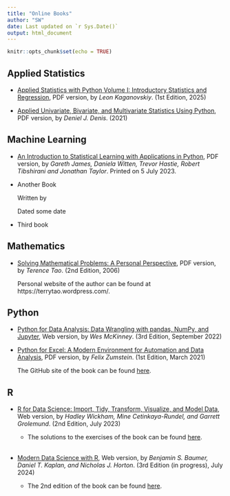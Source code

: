 ```yaml
---
title: "Online Books"
author: "SW"
date: Last updated on `r Sys.Date()`
output: html_document
---
```


```r
knitr::opts_chunk$set(echo = TRUE)
```

## Applied Statistics

* [Applied Statistics with Python Volume I: Introductory Statistics and Regression](https://stevenkhwun.github.io/Test/Books/Applied_Statistics/Kaganovskiy_Applied-Statistics-with-Python.pdf), PDF version, by _Leon Kaganovskiy_. (1st Edition, 2025)

* [Applied Univariate, Bivariate, and Multivariate Statistics Using Python](https://stevenkhwun.github.io/Test/Books/Applied_Statistics/Denis_Applied-Statistics-Using-Python.pdf), PDF version, by _Deniel J. Denis_. (2021)


## Machine Learning


* [An Introduction to Statistical Learning with Applications in Python](https://stevenkhwun.github.io/Test/Books/Machine_Learning/ISLP_website-compressed.pdf), PDF version, by _Gareth James, Daniela Witten, Trevor Hastie, Robert Tibshirani and Jonathan Taylor_. Printed on 5 July 2023.
* Another Book

  Written by
  
  Dated some date
* Third book
  
## Mathematics

* [Solving Mathematical Problems: A Personal Perspective](https://stevenkhwun.github.io/Test/Books/Mathematics/solving-mathematical-problems-terence-tao.pdf), PDF version, by _Terence Tao_. (2nd Edition, 2006)

  Personal website of the author can be found at https://terrytao.wordpress.com/.




## Python

* [Python for Data Analysis: Data Wrangling with pandas, NumPy, and Jupyter](https://wesmckinney.com/book/), Web version, by _Wes McKinney_. (3rd Edition, September 2022)

* [Python for Excel: A Modern Environment for Automation and Data Analysis](https://stevenkhwun.github.io/Test/Books/Python/Python-for-Excel.pdf), PDF version, by _Felix Zumstein_. (1st Edition, March 2021)
  
  The GitHub site of the book can be found [here](https://github.com/fzumstein/python-for-excel).
  

## R

* [R for Data Science: Import, Tidy, Transform, Visualize, and Model Data](https://r4ds.hadley.nz/), Web version, by _Hadley Wickham, Mine Cetinkaya-Rundel, and Garrett Grolemund_. (2nd Edition, July 2023)

  * The solutions to the exercises of the book can be found [here](https://mine-cetinkaya-rundel.github.io/r4ds-solutions/). 
<br>
<br>
* [Modern Data Science with R](https://mdsr-book.github.io/mdsr3e/), Web version, by _Benjamin S. Baumer, Daniel T. Kaplan, and Nicholas J. Horton_. (3rd Edition (in progress), July 2024)<br>
  * The 2nd edition of the book can be found [here](https://mdsr-book.github.io/mdsr2e/).